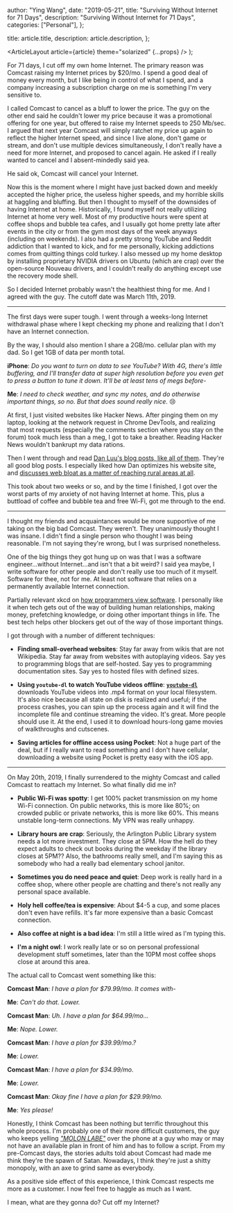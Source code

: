 
  author: "Ying Wang",
  date: "2019-05-21",
  title: "Surviving Without Internet for 71 Days",
  description: "Surviving Without Internet for 71 Days",
  categories: ["Personal"],
};

  title: article.title,
  description: article.description,
};

  <ArticleLayout article={article} theme="solarized" {...props} />
);

For 71 days, I cut off my own home Internet. The primary reason was Comcast
raising my Internet prices by \$20/mo. I spend a good deal of money every month,
but I like being in control of what I spend, and a company increasing a
subscription charge on me is something I'm very sensitive to.

I called Comcast to cancel as a bluff to lower the price. The guy on the other
end said he couldn't lower my price because it was a promotional offering for
one year, but offered to raise my Internet speeds to 250 Mb/sec. I argued that
next year Comcast will simply ratchet my price up again to reflect the higher
Internet speed, and since I live alone, don't game or stream, and don't use
multiple devices simultaneously, I don't really have a need for more Internet,
and proposed to cancel again. He asked if I really wanted to cancel and I
absent-mindedly said yea.

He said ok, Comcast will cancel your Internet.

Now this is the moment where I might have just backed down and meekly accepted
the higher price, the useless higher speeds, and my horrible skills at haggling
and bluffing. But then I thought to myself of the downsides of having Internet
at home. Historically, I found myself not really utilizing Internet at home very
well. Most of my productive hours were spent at coffee shops and bubble tea
cafes, and I usually got home pretty late after events in the city or from the
gym most days of the week anyways (including on weekends). I also had a pretty
strong YouTube and Reddit addiction that I wanted to kick, and for me
personally, kicking addictions comes from quitting things cold turkey. I also
messed up my home desktop by installing proprietary NVIDIA drivers on Ubuntu
(which are crap) over the open-source Nouveau drivers, and I couldn't really do
anything except use the recovery mode shell.

So I decided Internet probably wasn't the healthiest thing for me. And I agreed
with the guy. The cutoff date was March 11th, 2019.

---

The first days were super tough. I went through a weeks-long Internet withdrawal
phase where I kept checking my phone and realizing that I don't have an Internet
connection.

By the way, I should also mention I share a 2GB/mo. cellular plan with my dad.
So I get 1GB of data per month total.

**iPhone**: _Do you want to turn on data to see YouTube? With 4G, there's little
buffering, and I'll transfer data at super high resolution before you even get
to press a button to tune it down. It'll be at least tens of megs before-_

**Me**: _I need to check weather, and sync my notes, and do otherwise important
things, so no. But that does sound really nice._ :cry:

At first, I just visited websites like Hacker News. After pinging them on my
laptop, looking at the network request in Chrome DevTools, and realizing that
most requests (especially the comments section where you stay on the forum) took
much less than a meg, I got to take a breather. Reading Hacker News wouldn't
bankrupt my data rations.

Then I went through and read [Dan Luu's blog posts, like all of
them](https://danluu.com). They're all good blog posts. I especially liked how
Dan optimizes his website site, and [discusses web bloat as a matter of reaching
rural areas at all](https://danluu.com/web-bloat/).

This took about two weeks or so, and by the time I finished, I got over the
worst parts of my anxiety of not having Internet at home. This, plus a buttload
of coffee and bubble tea and free Wi-Fi, got me through to the end.

---

I thought my friends and acquaintances would be more supportive of me taking on
the big bad Comcast. They weren't. They unanimously thought I was insane. I
didn't find a single person who thought I was being reasonable. I'm not saying
they're wrong, but I was surprised nonetheless.

One of the big things they got hung up on was that I was a software
engineer...without Internet...and isn't that a bit weird? I said yea maybe, I
write software for other people and don't really use too much of it myself.
Software for thee, not for me. At least not software that relies on a
permanently available Internet connection.

Partially relevant xkcd on [how programmers view
software](https://xkcd.com/2030/). I personally like it when tech gets out of
the way of building human relationships, making money, prefetching knowledge, or
doing other important things in life. The best tech helps other blockers get out
of the way of those important things.

I got through with a number of different techniques:

- **Finding small-overhead websites**: Stay far away from wikis that are not
  Wikipedia. Stay far away from websites with autoplaying videos. Say yes to
  programming blogs that are self-hosted. Say yes to programming documentation
  sites. Say yes to hosted files with defined sizes.

- **Using `youtube-dl` to watch YouTube videos offline**:
  [**`youtube-dl`**](https://github.com/rg3/youtube-dl) downloads YouTube
  videos into .mp4 format on your local filesystem. It's also nice because all
  state on disk is realized and useful; if the process crashes, you can spin
  up the process again and it will find the incomplete file and continue
  streaming the video. It's great. More people should use it. At the end, I
  used it to download hours-long game movies of walkthroughs and cutscenes.

- **Saving articles for offline access using Pocket**: Not a huge part of the
  deal, but if I really want to read something and I don't have cellular,
  downloading a website using Pocket is pretty easy with the iOS app.

---

On May 20th, 2019, I finally surrendered to the mighty Comcast and called
Comcast to reattach my Internet. So what finally did me in?

- **Public Wi-Fi was spotty**: I get 100% packet transmission on my home
  Wi-Fi connection. On public networks, this is more like 80%; on crowded
  public or private networks, this is more like 60%. This means unstable
  long-term connections. My VPN was really unhappy.

- **Library hours are crap**: Seriously, the Arlington Public Library system
  needs a lot more investment. They close at 5PM. How the hell do they expect
  adults to check out books during the weekday if the library closes at 5PM??
  Also, the bathrooms really smell, and I'm saying this as somebody who had a
  really bad elementary school janitor.

- **Sometimes you do need peace and quiet**: Deep work is really hard in a
  coffee shop, where other people are chatting and there's not really any
  personal space available.

- **Holy hell coffee/tea is expensive**: About \$4-5 a cup, and some places
  don't even have refills. It's far more expensive than a basic Comcast
  connection.

- **Also coffee at night is a bad idea**: I'm still a little wired as I'm
  typing this.

- **I'm a night owl**: I work really late or so on personal professional
  development stuff sometimes, later than the 10PM most coffee shops close at
  around this area.

The actual call to Comcast went something like this:

**Comcast Man**: _I have a plan for \$79.99/mo. It comes with-_

**Me**: _Can't do that. Lower._

**Comcast Man**: _Uh. I have a plan for \$64.99/mo..._

**Me**: _Nope. Lower._

**Comcast Man**: _I have a plan for \$39.99/mo.?_

**Me**: _Lower._

**Comcast Man**: _I have a plan for \$34.99/mo._

**Me**: _Lower._

**Comcast Man**: _Okay fine I have a plan for \$29.99/mo._

**Me**: _Yes please!_

Honestly, I think Comcast has been nothing but terrific throughout this whole
process. I'm probably one of their more difficult customers, the guy who keeps
yelling [_"MOLON LABE"_](https://en.wikipedia.org/wiki/Molon_labe) over the
phone at a guy who may or may not have an available plan in front of him and has
to follow a script. From my pre-Comcast days, the stories adults told about
Comcast had made me think they're the spawn of Satan. Nowadays, I think they're
just a shitty monopoly, with an axe to grind same as everybody.

As a positive side effect of this experience, I think Comcast respects me more
as a customer. I now feel free to haggle as much as I want.

I mean, what are they gonna do? Cut off my Internet?

